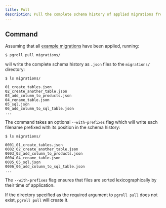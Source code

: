 ```yaml
---
title: Pull
description: Pull the complete schema history of applied migrations from the target database and write the migrations to disk.
---
```


## Command

Assuming that all [example migrations](https://github.com/xataio/pgroll/tree/main/examples) have been applied, running:

```
$ pgroll pull migrations/
```

will write the complete schema history as `.json` files to the `migrations/` directory:

```
$ ls migrations/

01_create_tables.json
02_create_another_table.json
03_add_column_to_products.json
04_rename_table.json
05_sql.json
06_add_column_to_sql_table.json
...
```

The command takes an optional `--with-prefixes` flag which will write each filename prefixed with its position in the schema history:

```
$ ls migrations/

0001_01_create_tables.json
0002_02_create_another_table.json
0003_03_add_column_to_products.json
0004_04_rename_table.json
0005_05_sql.json
0006_06_add_column_to_sql_table.json
...
```

The `--with-prefixes` flag ensures that files are sorted lexicographically by their time of application.

If the directory specified as the required argument to `pgroll pull` does not exist, `pgroll pull` will create it.
